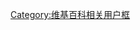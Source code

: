 {{Userbox-2
| id1=[[File:Flag map of Taiwan (ROC).svg|30px]]
| id1-c=#FFFFFF
| id2=[[File:Flag of the United Nations.svg|70px]]
| id2-c=#4B92DB
| border-s=
| info=<div class="center">這個用戶支持<br>'''[[中華民國]]（[[臺灣]]）參與[[聯合國]]'''。</div>
| info-c=#c5fcdc
| info-fc=#000000
| border-c=solid green
| info-s=10
}}[[Category:支持台灣入聯的維基人|{{PAGENAME}}]]<noinclude>[[Category:维基百科相关用户框]]</noinclude>